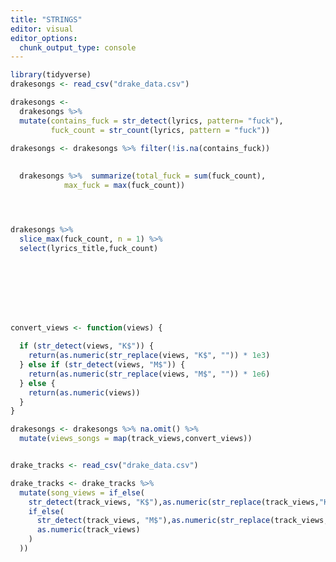 ```yaml
---
title: "STRINGS"
editor: visual
editor_options: 
  chunk_output_type: console
---
```


```r
library(tidyverse)
drakesongs <- read_csv("drake_data.csv")

```

```r


drakesongs <- 
  drakesongs %>% 
  mutate(contains_fuck = str_detect(lyrics, pattern= "fuck"),
         fuck_count = str_count(lyrics, pattern = "fuck")) 

drakesongs <- drakesongs %>% filter(!is.na(contains_fuck))  
  
  
  drakesongs %>%  summarize(total_fuck = sum(fuck_count),
            max_fuck = max(fuck_count))




drakesongs %>% 
  slice_max(fuck_count, n = 1) %>% 
  select(lyrics_title,fuck_count)








convert_views <- function(views) {
 
  if (str_detect(views, "K$")) {
    return(as.numeric(str_replace(views, "K$", "")) * 1e3)
  } else if (str_detect(views, "M$")) {
    return(as.numeric(str_replace(views, "M$", "")) * 1e6)
  } else {
    return(as.numeric(views))
  }
}

drakesongs <- drakesongs %>% na.omit() %>% 
  mutate(views_songs = map(track_views,convert_views))


drake_tracks <- read_csv("drake_data.csv")

drake_tracks <- drake_tracks %>% 
  mutate(song_views = if_else(
    str_detect(track_views, "K$"),as.numeric(str_replace(track_views,"K$",""))*1e3,
    if_else(
      str_detect(track_views, "M$"),as.numeric(str_replace(track_views,"M$",""))*1e6,
      as.numeric(track_views)
    )
  ))






```






















































































































































































